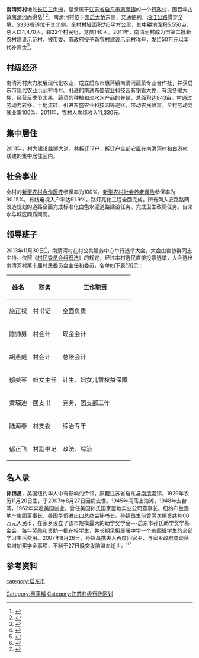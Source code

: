 '''南清河村'''地处[[长江三角洲|长江三角洲]]，是隶属于[[江苏省|江苏省]][[启东市|启东市]][[惠萍镇|惠萍镇]]的一个[[行政村|行政村]]，因百年古镇[[南清河|南清河]]而得名<ref>{{Cite web |url=http://qidong.qdcoo.com/article/877.htm |title=百年古镇——南清河民风杂记 启东民俗文化网 |access-date=2014-04-25 |archive-url=https://web.archive.org/web/20160305173939/http://qidong.qdcoo.com/article/877.htm |archive-date=2016-03-05 |dead-url=yes }}</ref> <ref>{{Cite web |url=http://www.qidongnews.com/html/2011-8/20118308438.htm |title=南清河老街：清河悠悠市井深深_启东新闻网 |access-date=2014-04-25 |archive-url=https://web.archive.org/web/20150924083543/http://www.qidongnews.com/html/2011-8/20118308438.htm |archive-date=2015-09-24 |dead-url=yes }}</ref>。南清河村位于[[崇启大桥|崇启大桥]]东侧，交通便利，[[沿江公路|沿江公路]]贯穿全境，[[S336|S336]]省道位于其北侧。全村村域面积为6平方公里，其中耕地面积5,550亩，总人口4,470人，辖22个村民组，党员140人。2011年，南清河村成为市第二批新农村建设示范村，被市委、市政府授予新农村建设示范村称号，发给50万元以奖代补资金<ref>{{Cite web |url=http://cyfd.cnki.com.cn/Article/N2013040153000665.htm |title=《启东年鉴》2012年 |access-date=2014-04-25 |archive-date=2019-09-13 |archive-url=https://web.archive.org/web/20190913093807/http://cyfd.cnki.com.cn/Article/N2013040153000665.htm |dead-url=no }}</ref>。

==  村级经济  ==
南清河村大力发展现代化农业，成立启东市惠萍镇南清河蔬菜专业合作社，并获启东市现代农业示范村称号。引进的南通东盛农业科技园有钢管大棚，有深冬暖大棚，经营反季节水果、蔬菜的种植和淡水水产品的养殖，总面积达843亩。村通过劳动力转移、土地流转、引进东盛农业科技园等途径，带动农民致富。全村劳动力就业率100%。2011年，农村人均纯收入11,330元。

==  集中居住  ==
2011年，村为建设胜狮大道，共拆迁17户，拆迁户全部安置在南清河村和[[白港村|白港村]]联建的集中居住区内。

==  社会事业  ==
全村的[[新型农村合作医疗|新型农村合作医疗]]参保率为100%。[[新型农村社会养老保险|新型农村社会养老保险]]参保率为90.15%。有线电视入户率达91.9%。路灯亮化工程全面完成。所有列入农路路网改造规划的道路全面完成标准化白色水泥道路建设任务。完成卫生改厕任务。自来水与城区同质同网。

== 领导班子 ==
2013年11月30日<ref>{{Cite web |url=http://js.nongwang.com/index.php?homepage=nanqinghecun7290&file=cunnews&itemid=11708 |title=第十届村民委员会关于公布村委会成员选举结果的公告_农村党建_南清河村网站 - 南通市启东市惠萍镇 - 农网江苏 |access-date=2014-04-25 |archive-url=https://web.archive.org/web/20140426214712/http://js.nongwang.com/index.php?homepage=nanqinghecun7290&file=cunnews&itemid=11708 |archive-date=2014-04-26 |dead-url=yes }}</ref>，南清河村在村公共服务中心举行选举大会，大会由崔协群同志主持。依照《[[村民委员会组织法|村民委员会组织法]]》的规定，经过本村选民直接投票选举，大会选出南清河村第十届村民委员会主任和委员，名单如下表<ref>{{Cite web |url=http://js.nongwang.com/index.php?homepage=nanqinghecun7290&file=cunganbu |title=领导班子_南清河村网站 - 南通市启东市惠萍镇 - 农网江苏 |access-date=2014-04-25 |archive-url=https://web.archive.org/web/20140426214723/http://js.nongwang.com/index.php?homepage=nanqinghecun7290&file=cunganbu |archive-date=2014-04-26 |dead-url=yes }}</ref>所示：

{| class="wikitable"
|-
! 姓名 !! 职务 !! 工作职责
|-
| 施正权 || 村书记 || 全面负责
|-
| 陈帅男 || 村会计 || 现金会计
|-
| 胡燕威 || 村会计 || 总账会计
|-
| 郁美琴 || 妇女主任 || 计生、妇女儿童权益保障
|-
| 黄琛迪 || 团支书 || 党务、团支部工作
|-
| 陆海春 || 村支委 || 综治专干
|-
| 郁正飞 || 村副书记 || 政法、综治
|}

== 名人录 ==
'''孙锦昌'''，美国纽约华人中有影响的侨领，原籍江苏省启东县[[南清河|南清河]]镇，1929年农历11月20日生，于2007年8月27日因病去世。1945年闯荡上海滩，1948年去台湾，1962年奔赴美国创业。曾任美国孙氏国家置地实业公司董事长、纽约布兰逊地产集团董事长、美国华侨进出口总商会秘书长。孙锦昌生前曾两次捐资共1000万元人民币，在家乡设立了该市规模最大的助学奖学金---启东市孙氏助学奖学基金会，每年奖励和资助一批在校学生，并长期承担晨曦中学一个贫困班学生的全部学习生活费用。2007年8月26日，孙锦昌携夫人再度回家乡，与家乡政府商谈落实增加奖学金事项，不料于27日晚突发脑溢血逝世。<ref>{{Cite web |url=http://www.chinaqw.com/rwjj/jj/200612/05/53865.shtml |title=美国孙氏公司董事长孙锦昌：从打工仔到华商巨头 |access-date=2014-04-25 |archive-date=2016-03-06 |archive-url=https://web.archive.org/web/20160306044052/http://www.chinaqw.com/rwjj/jj/200612/05/53865.shtml |dead-url=no }}</ref><ref>{{Cite web |url=http://www.nthqbwg.org/det_rw.asp?id=269 |title=南通华侨博物馆 |access-date=2014-04-25 |archive-date=2014-04-26 |archive-url=https://web.archive.org/web/20140426233421/http://www.nthqbwg.org/det_rw.asp?id=269 |dead-url=yes }}</ref>

== 参考资料 ==
<references />

{{启东市行政区划}}

[[category:启东市|category:启东市]]
[[Category:惠萍镇|Category:惠萍镇]]
[[Category:江苏村级行政区划|Category:江苏村级行政区划]]